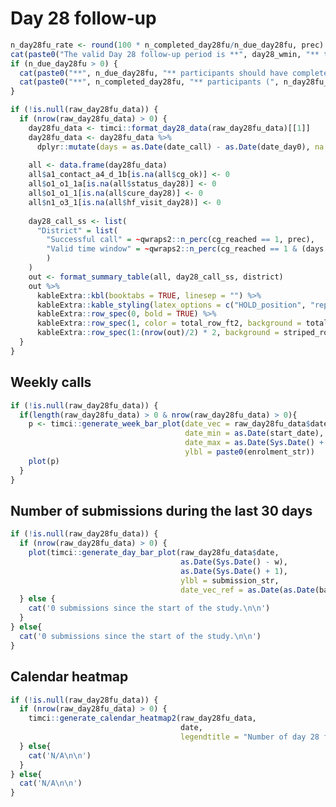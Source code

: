 \newpage

# Day 28 follow-up

```r
n_day28fu_rate <- round(100 * n_completed_day28fu/n_due_day28fu, prec)
cat(paste0("The valid Day 28 follow-up period is **", day28_wmin, "** to **", day28_wmax, "** days.\n\n"))
if (n_due_day28fu > 0) {
  cat(paste0("**", n_due_day28fu, "** participants should have completed their Day 28 follow-up.\n\n"))
  cat(paste0("**", n_completed_day28fu, "** participants (", n_day28fu_rate, "%) completed their Day 28 follow-up."))
}
```

```r
if (!is.null(raw_day28fu_data)) {
  if (nrow(raw_day28fu_data) > 0) {
    day28fu_data <- timci::format_day28_data(raw_day28fu_data)[[1]]
    day28fu_data <- day28fu_data %>%
      dplyr::mutate(days = as.Date(date_call) - as.Date(date_day0), na.rm = TRUE)
    
    all <- data.frame(day28fu_data)
    all$a1_contact_a4_d_1b[is.na(all$cg_ok)] <- 0
    all$o1_o1_1a[is.na(all$status_day28)] <- 0
    all$o1_o1_1[is.na(all$cure_day28)] <- 0
    all$n1_o3_1[is.na(all$hf_visit_day28)] <- 0
    
    day28_call_ss <- list(
      "District" = list(
        "Successful call" = ~qwraps2::n_perc(cg_reached == 1, prec),
        "Valid time window" = ~qwraps2::n_perc(cg_reached == 1 & (days >= day28_wmin) & (days <= day28_wmax), prec)
        )
    )
    out <- format_summary_table(all, day28_call_ss, district)
    out %>% 
      kableExtra::kbl(booktabs = TRUE, linesep = "") %>% 
      kableExtra::kable_styling(latex_options = c("HOLD_position", "repeat_header"), font_size = table_fs) %>%
      kableExtra::row_spec(0, bold = TRUE) %>%
      kableExtra::row_spec(1, color = total_row_ft2, background = total_row_bg2, bold = TRUE) %>%
      kableExtra::row_spec(1:(nrow(out)/2) * 2, background = striped_row_bg)
  }
}
```

## Weekly calls

```r
if (!is.null(raw_day28fu_data)) {
  if(length(raw_day28fu_data) > 0 & nrow(raw_day28fu_data) > 0){
    p <- timci::generate_week_bar_plot(date_vec = raw_day28fu_data$date,
                                       date_min = as.Date(start_date),
                                       date_max = as.Date(Sys.Date() + 7),
                                       ylbl = paste0(enrolment_str))
    plot(p)
  }
}
```

## Number of submissions during the last 30 days

```r
if (!is.null(raw_day28fu_data)) {
  if (nrow(raw_day28fu_data) > 0) {
    plot(timci::generate_day_bar_plot(raw_day28fu_data$date,
                                      as.Date(Sys.Date() - w),
                                      as.Date(Sys.Date() + 1),
                                      ylbl = submission_str,
                                      date_vec_ref = as.Date(as.Date(baseline_data$date_visit) + 28)))
  } else {
    cat('0 submissions since the start of the study.\n\n')
  }
} else{
  cat('0 submissions since the start of the study.\n\n')
}
```

## Calendar heatmap

```r
if (!is.null(raw_day28fu_data)) {
  if (nrow(raw_day28fu_data) > 0) {
    timci::generate_calendar_heatmap2(raw_day28fu_data,
                                      date,
                                      legendtitle = "Number of day 28 follow-up phone calls")
  } else{
    cat('N/A\n\n')
  }
} else{
  cat('N/A\n\n')
}
```
